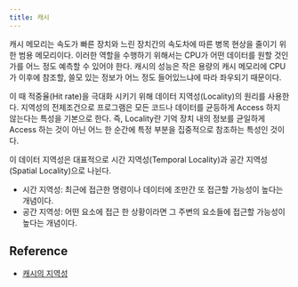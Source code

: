 ```yaml
---
title: 캐시
---
```


캐시 메모리는 속도가 빠른 장치와 느린 장치간의 속도차에 따른 병목 현상을 줄이기 위한 범용 메모리이다.
이러한 역할을 수행하기 위해서는 CPU가 어떤 데이터를 원할 것인가를 어느 정도 예측할 수 있어야 한다.
캐시의 성능은 작은 용량의 캐시 메모리에 CPU가 이후에 참조할, 쓸모 있는 정보가 어느 정도 들어있느냐에 따라
좌우되기 때문이다.

이 때 적중율(Hit rate)을 극대화 시키기 위해 데이터 지역성(Locality)의 원리를 사용한다. 지역성의 전제조건으로 프로그램은 모든 코드나 데이터를 균등하게 Access 하지 않는다는 특성을 기본으로 한다. 즉, Locality란 기억 장치 내의 정보를 균일하게 Access 하는 것이 아닌 어느 한 순간에 특정 부분을 집중적으로 참조하는 특성인 것이다.

이 데이터 지역성은 대표적으로 시간 지역성(Temporal Locality)과 공간 지역성(Spatial Locality)으로 나뉜다.

- 시간 지역성: 최근에 접근한 명령이나 데이터에 조만간 또 접근할 가능성이 높다는 개념이다.
- 공간 지역성: 어떤 요소에 접근 한 상황이라면 그 주변의 요소들에 접근할 가능성이 높다는 개념이다.

## Reference

- [캐시의 지역성](https://github.com/JaeYeopHan/Interview_Question_for_Beginner/tree/master/OS#%EC%BA%90%EC%8B%9C%EC%9D%98-%EC%A7%80%EC%97%AD%EC%84%B1)
